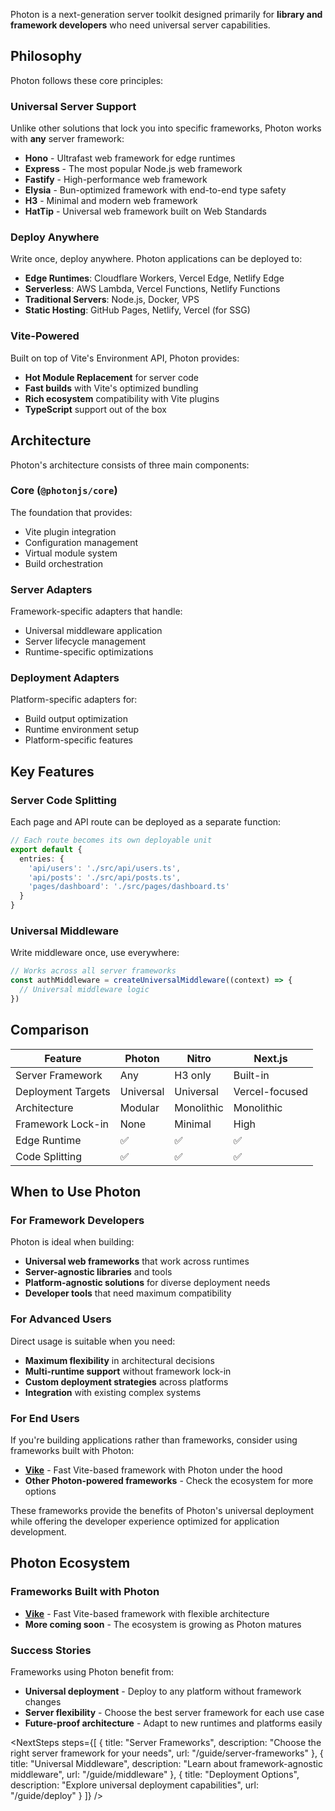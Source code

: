 
<AlphaWarning />

Photon is a next-generation server toolkit designed primarily for **library and framework developers** who need universal server capabilities.

## Philosophy

Photon follows these core principles:

### Universal Server Support

Unlike other solutions that lock you into specific frameworks, Photon works with **any** server framework:

- **Hono** - Ultrafast web framework for edge runtimes
- **Express** - The most popular Node.js web framework
- **Fastify** - High-performance web framework
- **Elysia** - Bun-optimized framework with end-to-end type safety
- **H3** - Minimal and modern web framework
- **HatTip** - Universal web framework built on Web Standards

### Deploy Anywhere

Write once, deploy anywhere. Photon applications can be deployed to:

- **Edge Runtimes**: Cloudflare Workers, Vercel Edge, Netlify Edge
- **Serverless**: AWS Lambda, Vercel Functions, Netlify Functions
- **Traditional Servers**: Node.js, Docker, VPS
- **Static Hosting**: GitHub Pages, Netlify, Vercel (for SSG)

### Vite-Powered

Built on top of Vite's Environment API, Photon provides:

- **Hot Module Replacement** for server code
- **Fast builds** with Vite's optimized bundling
- **Rich ecosystem** compatibility with Vite plugins
- **TypeScript** support out of the box

## Architecture

Photon's architecture consists of three main components:

### Core (`@photonjs/core`)

The foundation that provides:
- Vite plugin integration
- Configuration management
- Virtual module system
- Build orchestration

### Server Adapters

Framework-specific adapters that handle:
- Universal middleware application
- Server lifecycle management
- Runtime-specific optimizations

### Deployment Adapters

Platform-specific adapters for:
- Build output optimization
- Runtime environment setup
- Platform-specific features

## Key Features

### Server Code Splitting

Each page and API route can be deployed as a separate function:

```ts
// Each route becomes its own deployable unit
export default {
  entries: {
    'api/users': './src/api/users.ts',
    'api/posts': './src/api/posts.ts',
    'pages/dashboard': './src/pages/dashboard.ts'
  }
}
```

### Universal Middleware

Write middleware once, use everywhere:

```ts
// Works across all server frameworks
const authMiddleware = createUniversalMiddleware((context) => {
  // Universal middleware logic
})
```

## Comparison

| Feature            | Photon    | Nitro      | Next.js        |
|--------------------|-----------|------------|----------------|
| Server Framework   | Any       | H3 only    | Built-in       |
| Deployment Targets | Universal | Universal  | Vercel-focused |
| Architecture       | Modular   | Monolithic | Monolithic     |
| Framework Lock-in  | None      | Minimal    | High           |
| Edge Runtime       | ✅         | ✅          | ✅              |
| Code Splitting     | ✅         | ✅          | ✅              |

## When to Use Photon

### For Framework Developers

Photon is ideal when building:

- **Universal web frameworks** that work across runtimes
- **Server-agnostic libraries** and tools
- **Platform-agnostic solutions** for diverse deployment needs
- **Developer tools** that need maximum compatibility

### For Advanced Users

Direct usage is suitable when you need:

- **Maximum flexibility** in architectural decisions
- **Multi-runtime support** without framework lock-in
- **Custom deployment strategies** across platforms
- **Integration** with existing complex systems

### For End Users

If you're building applications rather than frameworks, consider using frameworks built with Photon:

- **[Vike](https://vike.dev)** - Fast Vite-based framework with Photon under the hood
- **Other Photon-powered frameworks** - Check the ecosystem for more options

These frameworks provide the benefits of Photon's universal deployment while offering the developer experience optimized for application development.

## Photon Ecosystem

### Frameworks Built with Photon

- **[Vike](https://vike.dev)** - Fast Vite-based framework with flexible architecture
- **More coming soon** - The ecosystem is growing as Photon matures

### Success Stories

Frameworks using Photon benefit from:
- **Universal deployment** - Deploy to any platform without framework changes
- **Server flexibility** - Choose the best server framework for each use case
- **Future-proof architecture** - Adapt to new runtimes and platforms easily

<NextSteps steps={[
  {
    title: "Server Frameworks",
    description: "Choose the right server framework for your needs",
    url: "/guide/server-frameworks"
  },
  {
    title: "Universal Middleware",
    description: "Learn about framework-agnostic middleware",
    url: "/guide/middleware"
  },
  {
    title: "Deployment Options",
    description: "Explore universal deployment capabilities",
    url: "/guide/deploy"
  }
]} />
